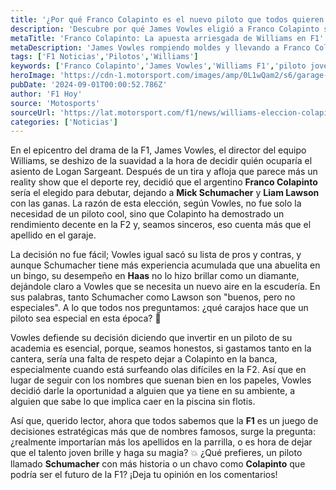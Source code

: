 ```yaml
---
title: '¿Por qué Franco Colapinto es el nuevo piloto que todos quieren ver?'
description: 'Descubre por qué James Vowles eligió a Franco Colapinto sobre la competencia. ¿Estás listo para un nuevo aire en la F1? ¡No te lo pierdas!'
metaTitle: 'Franco Colapinto: La apuesta arriesgada de Williams en F1'
metaDescription: 'James Vowles rompiendo moldes y llevando a Franco Colapinto a Williams. ¡Entérate de lo que significa esta decisión para el futuro de la F1!'
tags: ['F1 Noticias','Pilotos','Williams']
keywords: ['Franco Colapinto','James Vowles','Williams F1','piloto joven','F2']
heroImage: 'https://cdn-1.motorsport.com/images/amp/0L1wQam2/s6/garage-de-franco-colapinto-wil.jpg'
pubDate: '2024-09-01T00:00:52.786Z'
author: 'F1 Hoy'
source: 'Motosports'
sourceUrl: 'https://lat.motorsport.com/f1/news/williams-eleccion-colapinto-por-lawson-schumacher/10649106/?utm_source=RSS&utm_medium=referral&utm_campaign=RSS-F1&utm_term=News&utm_content=lat'
categories: ['Noticias']
---
```

En el epicentro del drama de la F1, James Vowles, el director del equipo Williams, se deshizo de la suavidad a la hora de decidir quién ocuparía el asiento de Logan Sargeant. Después de un tira y afloja que parece más un reality show que el deporte rey, decidió que el argentino **Franco Colapinto** sería el elegido para debutar, dejando a **Mick Schumacher** y **Liam Lawson** con las ganas. La razón de esta elección, según Vowles, no fue solo la necesidad de un piloto cool, sino que Colapinto ha demostrado un rendimiento decente en la F2 y, seamos sinceros, eso cuenta más que el apellido en el garaje.

La decisión no fue fácil; Vowles igual sacó su lista de pros y contras, y aunque Schumacher tiene más experiencia acumulada que una abuelita en un bingo, su desempeño en **Haas** no lo hizo brillar como un diamante, dejándole claro a Vowles que se necesita un nuevo aire en la escudería. En sus palabras, tanto Schumacher como Lawson son "buenos, pero no especiales". A lo que todos nos preguntamos: ¿qué carajos hace que un piloto sea especial en esta época? 🤔

Vowles defiende su decisión diciendo que invertir en un piloto de su academia es esencial, porque, seamos honestos, si gastamos tanto en la cantera, sería una falta de respeto dejar a Colapinto en la banca, especialmente cuando está surfeando olas difíciles en la F2. Así que en lugar de seguir con los nombres que suenan bien en los papeles, Vowles decidió darle la oportunidad a alguien que ya tiene en su ambiente, a alguien que sabe lo que implica caer en la piscina sin flotis.

Así que, querido lector, ahora que todos sabemos que la **F1** es un juego de decisiones estratégicas más que de nombres famosos, surge la pregunta: ¿realmente importarían más los apellidos en la parrilla, o es hora de dejar que el talento joven brille y haga su magia? 💥 ¿Qué prefieres, un piloto llamado **Schumacher** con más historia o un chavo como **Colapinto** que podría ser el futuro de la F1? ¡Deja tu opinión en los comentarios!


